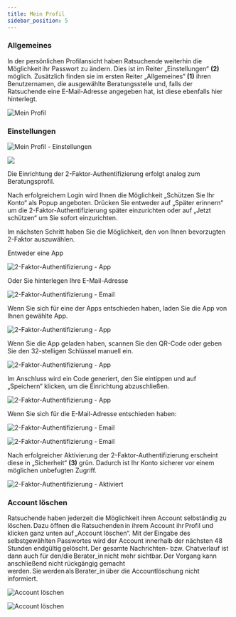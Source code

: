 ```yaml
---
title: Mein Profil
sidebar_position: 5
---
```



### Allgemeines

In der persönlichen Profilansicht haben Ratsuchende weiterhin die Möglichkeit ihr Passwort zu ändern. Dies ist im Reiter „Einstellungen“ <strong>(2)</strong> möglich. Zusätzlich finden sie im ersten Reiter „Allgemeines“ <strong>(1)</strong> ihren Benutzernamen, die ausgewählte Beratungsstelle und, falls der Ratsuchende eine E-Mail-Adresse angegeben hat, ist diese ebenfalls hier hinterlegt.

![Mein Profil](../../../static/img/images-onlineberatung/02_Ratsuchende_Profil.png)

### Einstellungen

![Mein Profil - Einstellungen](../../../static/img/images-onlineberatung/02_Ratsuchende_Profil_Einstellungen.png)

<p>
  <img
    src={useBaseUrl(
      "/img/images-onlineberatung/mobile/02_Ratsuchende_Profil.png"
    )}
    style={{ height: "400px" }}
  />
</p>

Die Einrichtung der 2-Faktor-Authentifizierung erfolgt analog zum Beratungsprofil.

Nach erfolgreichem Login wird Ihnen die Möglichkeit „Schützen Sie Ihr Konto“ als Popup angeboten. Drücken Sie entweder auf „Später erinnern“ um die 2-Faktor-Authentifizierung später einzurichten oder auf „Jetzt schützen“ um Sie sofort einzurichten.

Im nächsten Schritt haben Sie die Möglichkeit, den von Ihnen bevorzugten 2-Faktor auszuwählen.

Entweder eine App

![2-Faktor-Authentifizierung - App](../../../static/img/images-onlineberatung/02_Ratsuchende_Profil_2FA_App.png)

Oder Sie hinterlegen Ihre E-Mail-Adresse

![2-Faktor-Authentifizierung - Email](../../../static/img/images-onlineberatung/02_Ratsuchende_Profil_2FA_Email.png)

Wenn Sie sich für eine der Apps entschieden haben, laden Sie die App von Ihnen gewählte App.

![2-Faktor-Authentifizierung - App](../../../static/img/images-onlineberatung/01_Berater_Profil_2FA_App2.png)

Wenn Sie die App geladen haben, scannen Sie den QR-Code oder geben Sie den 32-stelligen Schlüssel manuell ein.

![2-Faktor-Authentifizierung - App](../../../static/img/images-onlineberatung/01_Berater_Profil_2FA_App3.png)

Im Anschluss wird ein Code generiert, den Sie eintippen und auf „Speichern“ klicken, um die Einrichtung abzuschließen.

![2-Faktor-Authentifizierung - App](../../../static/img/images-onlineberatung/01_Berater_Profil_2FA_App4.png)

Wenn Sie sich für die E-Mail-Adresse entschieden haben:

![2-Faktor-Authentifizierung - Email](../../../static/img/images-onlineberatung/01_Berater_Profil_2FA_Email2.png)

![2-Faktor-Authentifizierung - Email](../../../static/img/images-onlineberatung/01_Berater_Profil_2FA_Email3.png)

Nach erfolgreicher Aktivierung der 2-Faktor-Authentifizierung erscheint diese in „Sicherheit“ <strong>(3)</strong> grün. Dadurch ist Ihr Konto sicherer vor einem möglichen unbefugten Zugriff.

![2-Faktor-Authentifizierung - Aktiviert](../../../static/img/images-onlineberatung/01_Berater_Profil_2FA_FeatureToggle.png)

### Account löschen

Ratsuchende haben jederzeit die Möglichkeit ihren Account selbständig zu löschen. Dazu öffnen die Ratsuchenden in ihrem Account ihr Profil und klicken ganz unten auf „Account löschen“. Mit der Eingabe des selbstgewählten Passwortes wird der Account innerhalb der nächsten 48 Stunden endgültig gelöscht. Der gesamte Nachrichten- bzw. Chatverlauf ist dann auch für den/die Berater_in nicht mehr sichtbar. Der Vorgang kann anschließend nicht rückgängig gemacht werden. Sie werden als Berater_in über die Accountlöschung nicht informiert.

![Account löschen](../../../static/img/images-onlineberatung/02_Ratsuchende_Profil_AccountLoschen.png)

![Account löschen](../../../static/img/images-onlineberatung/02_Ratsuchende_Profil_AccountLoschen2.png)
